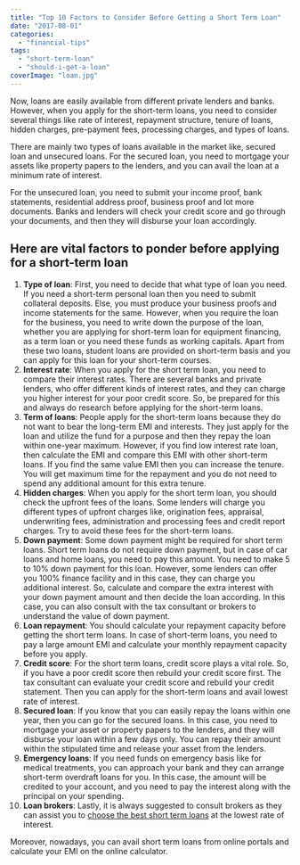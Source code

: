 ```yaml
---
title: "Top 10 Factors to Consider Before Getting a Short Term Loan"
date: "2017-08-01"
categories: 
  - "financial-tips"
tags: 
  - "short-term-loan"
  - "should-i-get-a-loan"
coverImage: "loan.jpg"
---
```


Now, loans are easily available from different private lenders and banks. However, when you apply for the short-term loans, you need to consider several things like rate of interest, repayment structure, tenure of loans, hidden charges, pre-payment fees, processing charges, and types of loans.

There are mainly two types of loans available in the market like, secured loan and unsecured loans. For the secured loan, you need to mortgage your assets like property papers to the lenders, and you can avail the loan at a minimum rate of interest.

For the unsecured loan, you need to submit your income proof, bank statements, residential address proof, business proof and lot more documents. Banks and lenders will check your credit score and go through your documents, and then they will disburse your loan accordingly.

## Here are vital factors to ponder before applying for a short-term loan

1. **Type of loan**: First, you need to decide that what type of loan you need. If you need a short-term personal loan then you need to submit collateral deposits. Else, you must produce your business proofs and income statements for the same. However, when you require the loan for the business, you need to write down the purpose of the loan, whether you are applying for short-term loan for equipment financing, as a term loan or you need these funds as working capitals. Apart from these two loans, student loans are provided on short-term basis and you can apply for this loan for your short-term courses.
2. **Interest rate**: When you apply for the short term loan, you need to compare their interest rates. There are several banks and private lenders, who offer different kinds of interest rates, and they can charge you higher interest for your poor credit score. So, be prepared for this and always do research before applying for the short-term loans.
3. **Term of loans**: People apply for the short-term loans because they do not want to bear the long-term EMI and interests. They just apply for the loan and utilize the fund for a purpose and then they repay the loan within one-year maximum. However, if you find low interest rate loan, then calculate the EMI and compare this EMI with other short-term loans. If you find the same value EMI then you can increase the tenure. You will get maximum time for the repayment and you do not need to spend any additional amount for this extra tenure.
4. **Hidden charges**: When you apply for the short term loan, you should check the upfront fees of the loans. Some lenders will charge you different types of upfront charges like, origination fees, appraisal, underwriting fees, administration and processing fees and credit report charges. Try to avoid these fees for the short-term loans.
5. **Down payment**: Some down payment might be required for short term loans. Short term loans do not require down payment, but in case of car loans and home loans, you need to pay this amount. You need to make 5 to 10% down payment for this loan. However, some lenders can offer you 100% finance facility and in this case, they can charge you additional interest. So, calculate and compare the extra interest with your down payment amount and then decide the loan according. In this case, you can also consult with the tax consultant or brokers to understand the value of down payment.
6. **Loan repayment**: You should calculate your repayment capacity before getting the short term loans. In case of short-term loans, you need to pay a large amount EMI and calculate your monthly repayment capacity before you apply.
7. **Credit score**: For the short term loans, credit score plays a vital role. So, if you have a poor credit score then rebuild your credit score first. The tax consultant can evaluate your credit score and rebuild your credit statement. Then you can apply for the short-term loans and avail lowest rate of interest.
8. **Secured loan**: If you know that you can easily repay the loans within one year, then you can go for the secured loans. In this case, you need to mortgage your asset or property papers to the lenders, and they will disburse your loan within a few days only. You can repay their amount within the stipulated time and release your asset from the lenders.
9. **Emergency loans**: If you need funds on emergency basis like for medical treatments, you can approach your bank and they can arrange short-term overdraft loans for you. In this case, the amount will be credited to your account, and you need to pay the interest along with the principal on your spending.
10. **Loan brokers**: Lastly, it is always suggested to consult brokers as they can assist you to [choose the best short term loans](http://www.hodgestonefinance.com.au/short-term-loans/) at the lowest rate of interest.

Moreover, nowadays, you can avail short term loans from online portals and calculate your EMI on the online calculator.